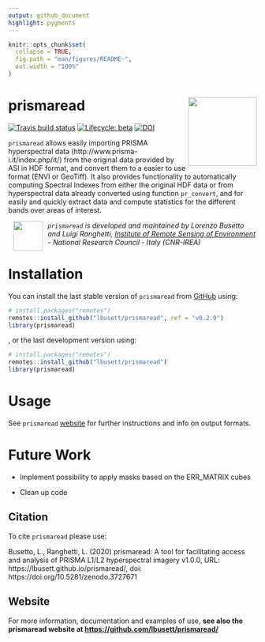```yaml
---
output: github_document 
highlight: pygments
---
```


<!-- README.md is generated from README.Rmd. Please edit that file -->

```r
knitr::opts_chunk$set(
  collapse = TRUE,
  fig.path = "man/figures/README-",
  out.width = "100%"
)
```
# prismaread <a href='https://github.com/lbusett/prismaread'><img src='man/figures/logo.png' align="right" height="139" /></a>

<!-- badges: start -->
[![Travis build status](https://travis-ci.org/lbusett/prismaread.svg?branch=master)](https://travis-ci.org/lbusett/prismaread)
[![Lifecycle: beta](https://img.shields.io/badge/lifecycle-beta-blue.svg)](https://www.tidyverse.org/lifecycle/#beta)
[![DOI](https://zenodo.org/badge/211091818.svg)](https://zenodo.org/badge/latestdoi/211091818)
<!-- badges: end -->

`prismaread` allows easily importing PRISMA hyperspectral data (http://www.prisma-i.it/index.php/it/)  from the original data provided by ASI in HDF format, and convert them to a easier to use format (ENVI or GeoTiff). It also provides functionality to automatically computing Spectral Indexes from either the original HDF data or from hyperspectral data already converted using function `pr_convert`, and for easily and quickly extract
data and compute statistics for the different bands over areas of interest. 

<a href="http://www.irea.cnr.it/en/"> <img src="man/figures/logo_irea.png" height="60" align="left" style="vertical-align:middle;margin:0px 10px"/></a> 

_`prismaread` is developed and maintained by Lorenzo Busetto and Luigi Ranghetti, 
[Institute of Remote Sensing of Environment](http://www.irea.cnr.it/en/) - National Research Council - Italy (CNR-IREA)_


# Installation

You can install the last stable version of `prismaread` from [GitHub](https://github.com/) using: 

``` r
# install.packages("remotes")
remotes::install_github("lbusett/prismaread", ref = "v0.2.0")
library(prismaread)
```

, or the last development version using:

``` r
# install.packages("remotes")
remotes::install_github("lbusett/prismaread")
library(prismaread)
```

# Usage

See `prismaread` [website](https://lbusett.github.io/prismaread/) for further instructions and info 
on output formats.

# Future Work

- Implement possibility to apply masks based on the ERR_MATRIX cubes

- Clean up code


## Citation
  
To cite `prismaread` please use:

Busetto, L., Ranghetti, L. (2020) prismaread: A tool for facilitating access and analysis of PRISMA L1/L2 hyperspectral imagery v1.0.0, URL: https://lbusett.github.io/prismaread/, doi: https://doi.org/10.5281/zenodo.3727671

## Website

For more information, documentation and examples of use, __see also the prismaread website at [https://github.com/lbusett/prismaread/](https://github.com/lbusett/prismaread/)__ 
